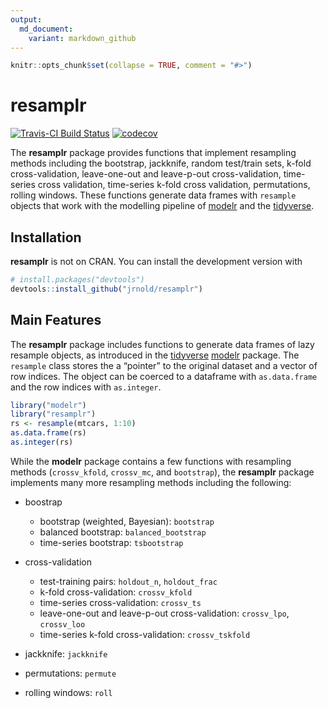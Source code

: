 ```yaml
---
output:
  md_document:
    variant: markdown_github
---
```


```r
knitr::opts_chunk$set(collapse = TRUE, comment = "#>")
```

# resamplr

[![Travis-CI Build Status](https://travis-ci.org/jrnold/resamplr.svg?branch=master)](https://travis-ci.org/jrnold/resamplr)
[![codecov](https://codecov.io/gh/jrnold/resamplr/branch/master/graph/badge.svg)](https://codecov.io/gh/jrnold/resamplr)

The **resamplr** package provides functions that implement resampling methods including the bootstrap, jackknife, random test/train sets, k-fold cross-validation, leave-one-out and leave-p-out cross-validation, time-series cross validation, time-series k-fold cross validation, permutations, rolling windows.
These functions generate data frames with `resample` objects that work with the modelling pipeline of [modelr](https://github.com/hadley/modelr) and the [tidyverse](http://tidyverse.org/).


## Installation

**resamplr** is not on CRAN. You can install the 
development version with
``` r
# install.packages("devtools")
devtools::install_github("jrnold/resamplr")
```

## Main Features

The **resamplr** package includes functions to generate data frames of 
lazy resample objects, as introduced in the [tidyverse](http://tidyverse.org/) [modelr](https://github.com/hadley/modelr) package. The `resample` class
stores the a "pointer" to the original dataset and a vector of row indices.
The object can be coerced to a dataframe with `as.data.frame` and the row indices with `as.integer`.

```r
library("modelr")
library("resamplr")
rs <- resample(mtcars, 1:10)
as.data.frame(rs)
as.integer(rs)
```

While the **modelr** package contains a few functions with resampling methods (`crossv_kfold`, `crossv_mc`, and `bootstrap`), the **resamplr** package implements many more resampling methods including the following: 

- boostrap

    - bootstrap (weighted, Bayesian): `bootstrap`
    - balanced bootstrap: `balanced_bootstrap`
    - time-series bootstrap: `tsbootstrap`

- cross-validation

    - test-training pairs: `holdout_n`, `holdout_frac`
    - k-fold cross-validation: `crossv_kfold`
    - time-series cross-validation: `crossv_ts`
    - leave-one-out and leave-p-out cross-validation: `crossv_lpo`, `crossv_loo`
    - time-series k-fold cross-validation: `crossv_tskfold`

- jackknife: `jackknife`
- permutations: `permute`
- rolling windows: `roll`
